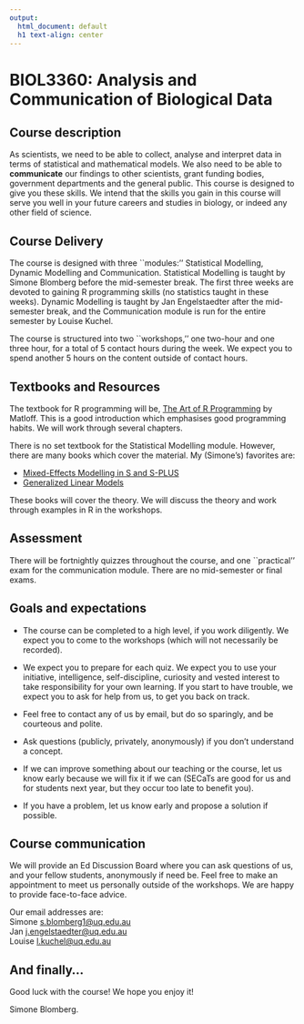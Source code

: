 ```yaml
---
output:
  html_document: default
  h1 text-align: center
---
```


# BIOL3360: Analysis and Communication of Biological Data{#chap1}

## Course description

As scientists, we need to be able to collect, analyse and interpret data in terms of statistical and mathematical models. We also need to be able to __communicate__ our findings to other scientists, grant funding bodies, government departments and the general public. This course is designed to give you these skills. We intend that the skills you gain in this course will serve you well in your future careers and studies in biology, or indeed any other field of science.

## Course Delivery

The course is designed with three ``modules:'' Statistical Modelling, Dynamic Modelling and Communication. Statistical Modelling is taught by Simone Blomberg before the mid-semester break. The first three weeks are devoted to gaining R programming skills (no statistics taught in these weeks). Dynamic Modelling is taught by Jan Engelstaedter after the mid-semester break, and the Communication module is run for the entire semester by Louise Kuchel.

The course is structured into two ``workshops,'' one two-hour and one three hour, for a total of 5 contact hours during the week. We expect you to spend another 5 hours on the content outside of contact hours.

## Textbooks and Resources

The textbook for R programming will be, [The Art of R Programming](https://search-ebscohost-com.ezproxy.library.uq.edu.au/login.aspx?direct=true&db=nlebk&AN=440016&site=ehost-live) by Matloff. This is a good introduction which emphasises good programming habits. We will work through several chapters.

There is no set textbook for the Statistical Modelling module. However, there are many books which cover the material. My (Simone's) favorites are:

- [Mixed-Effects Modelling in S and S-PLUS](https://ebookcentral-proquest-com.ezproxy.library.uq.edu.au/lib/uql/detail.action?docID=1204538)
- [Generalized Linear Models](https://search.library.uq.edu.au/permalink/f/12kerkf/61UQ_ALMA2179625110003131)

These books will cover the theory. We will discuss the theory and work through examples in R in the workshops.

## Assessment

There will be fortnightly quizzes throughout the course, and one ``practical'' exam for the communication module. There are no mid-semester or final exams.


## Goals and expectations

- The course can be completed to a high level, if you work diligently. We expect you to come to the workshops (which will not necessarily be recorded). 

- We expect you to prepare for each quiz. We expect you to use your initiative, intelligence, self-discipline, curiosity and vested interest to take responsibility for your own learning. If you start to have trouble, we expect you to ask for help from us, to get you back on track. 

- Feel free to contact any of us by email, but do so sparingly, and be courteous and polite.

- Ask questions (publicly, privately, anonymously) if you don't understand a concept.

- If we can improve something about our teaching or the course, let us know early because we will fix it if we can (SECaTs are good for us and for students next year, but they occur too late to benefit you).

- If you have a problem, let us know early and propose a solution if possible.

## Course communication

We will provide an Ed Discussion Board where you can ask questions of us, and your fellow students, anonymously if need be. Feel free to make an appointment to meet us personally outside of the workshops. We are happy to provide face-to-face advice.

Our email addresses are: \
Simone [s.blomberg1\@uq.edu.au](mailto:s.blomberg1@uq.edu.au){.email} \
Jan [j.engelstaedter\@uq.edu.au](mailto:j.engelstaedter@uq.edu.au){.email} \
Louise [l.kuchel\@uq.edu.au](mailto:l.kuchel@uq.edu.au){.email}

## And finally...

Good luck with the course! We hope you enjoy it!

Simone Blomberg.
